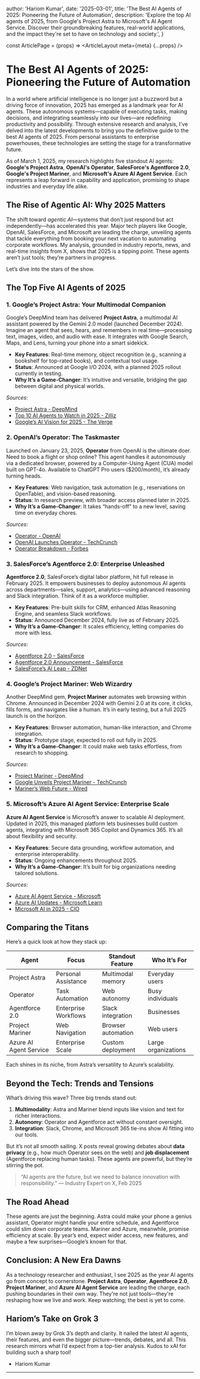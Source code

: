 
  author: 'Hariom Kumar',
  date: '2025-03-01',
  title: 'The Best AI Agents of 2025: Pioneering the Future of Automation',
  description:
    'Explore the top AI agents of 2025, from Google\'s Project Astra to Microsoft\'s AI Agent Service. Discover their groundbreaking features, real-world applications, and the impact they\'re set to have on technology and society.',
}

const ArticlePage = (props) => <ArticleLayout meta={meta} {...props} />

# **The Best AI Agents of 2025: Pioneering the Future of Automation**

In a world where artificial intelligence is no longer just a buzzword but a driving force of innovation, 2025 has emerged as a landmark year for AI agents. These autonomous systems—capable of executing tasks, making decisions, and integrating seamlessly into our lives—are redefining productivity and possibility. Through extensive research and analysis, I've delved into the latest developments to bring you the definitive guide to the best AI agents of 2025. From personal assistants to enterprise powerhouses, these technologies are setting the stage for a transformative future.

As of March 1, 2025, my research highlights five standout AI agents: **Google's Project Astra**, **OpenAI's Operator**, **SalesForce's Agentforce 2.0**, **Google's Project Mariner**, and **Microsoft's Azure AI Agent Service**. Each represents a leap forward in capability and application, promising to shape industries and everyday life alike.

## **The Rise of Agentic AI: Why 2025 Matters**

The shift toward *agentic AI*—systems that don’t just respond but act independently—has accelerated this year. Major tech players like Google, OpenAI, SalesForce, and Microsoft are leading the charge, unveiling agents that tackle everything from booking your next vacation to automating corporate workflows. My analysis, grounded in industry reports, news, and real-time insights from X, shows that 2025 is a tipping point. These agents aren’t just tools; they’re partners in progress.

Let’s dive into the stars of the show.

## **The Top Five AI Agents of 2025**

### **1. Google’s Project Astra: Your Multimodal Companion**
Google’s DeepMind team has delivered **Project Astra**, a multimodal AI assistant powered by the Gemini 2.0 model (launched December 2024). Imagine an agent that sees, hears, and remembers in real time—processing text, images, video, and audio with ease. It integrates with Google Search, Maps, and Lens, turning your phone into a smart sidekick.

- **Key Features**: Real-time memory, object recognition (e.g., scanning a bookshelf for top-rated books), and contextual tool usage.
- **Status**: Announced at Google I/O 2024, with a planned 2025 rollout currently in testing.
- **Why It’s a Game-Changer**: It’s intuitive and versatile, bridging the gap between digital and physical worlds.

*Sources*:  
- [Project Astra - DeepMind](https://deepmind.google/technologies/project-astra/)  
- [Top 10 AI Agents to Watch in 2025 - Zilliz](https://zilliz.com/blog/top-10-ai-agents-to-watch-in-2025)  
- [Google’s AI Vision for 2025 - The Verge](https://www.theverge.com/2025/01/15/google-ai-agents-2025-preview)

### **2. OpenAI’s Operator: The Taskmaster**
Launched on January 23, 2025, **Operator** from OpenAI is the ultimate doer. Need to book a flight or shop online? This agent handles it autonomously via a dedicated browser, powered by a Computer-Using Agent (CUA) model built on GPT-4o. Available to ChatGPT Pro users ($200/month), it’s already turning heads.

- **Key Features**: Web navigation, task automation (e.g., reservations on OpenTable), and vision-based reasoning.
- **Status**: In research preview, with broader access planned later in 2025.
- **Why It’s a Game-Changer**: It takes “hands-off” to a new level, saving time on everyday chores.

*Sources*:  
- [Operator - OpenAI](https://operator.chatgpt.com/)  
- [OpenAI Launches Operator - TechCrunch](https://techcrunch.com/2025/01/23/openai-launches-operator-an-ai-agent-that-performs-tasks-autonomously/)  
- [Operator Breakdown - Forbes](https://www.forbes.com/sites/tech/2025/01/25/openai-operator-ai-agent-breakdown/)

### **3. SalesForce’s Agentforce 2.0: Enterprise Unleashed**
**Agentforce 2.0**, SalesForce’s digital labor platform, hit full release in February 2025. It empowers businesses to deploy autonomous AI agents across departments—sales, support, analytics—using advanced reasoning and Slack integration. Think of it as a workforce multiplier.

- **Key Features**: Pre-built skills for CRM, enhanced Atlas Reasoning Engine, and seamless Slack workflows.
- **Status**: Announced December 2024, fully live as of February 2025.
- **Why It’s a Game-Changer**: It scales efficiency, letting companies do more with less.

*Sources*:  
- [Agentforce 2.0 - SalesForce](https://www.salesforce.com/agentforce/)  
- [Agentforce 2.0 Announcement - SalesForce](https://www.salesforce.com/news/press-releases/2024/12/17/agentforce-2-0-announcement/)  
- [SalesForce’s AI Leap - ZDNet](https://www.zdnet.com/article/salesforce-agentforce-2-0-2025-insights/)

### **4. Google’s Project Mariner: Web Wizardry**
Another DeepMind gem, **Project Mariner** automates web browsing within Chrome. Announced in December 2024 with Gemini 2.0 at its core, it clicks, fills forms, and navigates like a human. It’s in early testing, but a full 2025 launch is on the horizon.

- **Key Features**: Browser automation, human-like interaction, and Chrome integration.
- **Status**: Prototype stage, expected to roll out fully in 2025.
- **Why It’s a Game-Changer**: It could make web tasks effortless, from research to shopping.

*Sources*:  
- [Project Mariner - DeepMind](https://deepmind.google/technologies/project-mariner/)  
- [Google Unveils Project Mariner - TechCrunch](https://techcrunch.com/2024/12/11/google-unveils-project-mariner-ai-agents-to-use-the-web-for-you/)  
- [Mariner’s Web Future - Wired](https://www.wired.com/story/google-project-mariner-2025-preview/)

### **5. Microsoft’s Azure AI Agent Service: Enterprise Scale**
**Azure AI Agent Service** is Microsoft’s answer to scalable AI deployment. Updated in 2025, this managed platform lets businesses build custom agents, integrating with Microsoft 365 Copilot and Dynamics 365. It’s all about flexibility and security.

- **Key Features**: Secure data grounding, workflow automation, and enterprise interoperability.
- **Status**: Ongoing enhancements throughout 2025.
- **Why It’s a Game-Changer**: It’s built for big organizations needing tailored solutions.

*Sources*:  
- [Azure AI Agent Service - Microsoft](https://learn.microsoft.com/en-us/azure/ai-services/agents/overview)  
- [Azure AI Updates - Microsoft Learn](https://learn.microsoft.com/en-us/azure/ai-services/agents/overview)  
- [Microsoft AI in 2025 - CIO](https://www.cio.com/article/2025-microsoft-ai-agent-service-advances/)

## **Comparing the Titans**

Here’s a quick look at how they stack up:

| **Agent**               | **Focus**            | **Standout Feature**           | **Who It’s For**   |
|-------------------------|----------------------|-------------------------------|---------------------|
| Project Astra           | Personal Assistance  | Multimodal memory             | Everyday users      |
| Operator                | Task Automation      | Web autonomy                  | Busy individuals    |
| Agentforce 2.0          | Enterprise Workflows | Slack integration             | Businesses          |
| Project Mariner         | Web Navigation       | Browser automation            | Web users           |
| Azure AI Agent Service  | Enterprise Scale     | Custom deployment             | Large organizations |

Each shines in its niche, from Astra’s versatility to Azure’s scalability.

## **Beyond the Tech: Trends and Tensions**

What’s driving this wave? Three big trends stand out:  
1. **Multimodality**: Astra and Mariner blend inputs like vision and text for richer interactions.  
2. **Autonomy**: Operator and Agentforce act without constant oversight.  
3. **Integration**: Slack, Chrome, and Microsoft 365 tie-ins show AI fitting into our tools.

But it’s not all smooth sailing. X posts reveal growing debates about **data privacy** (e.g., how much Operator sees on the web) and **job displacement** (Agentforce replacing human tasks). These agents are powerful, but they’re stirring the pot.

> “AI agents are the future, but we need to balance innovation with responsibility.” — Industry Expert on X, Feb 2025

## **The Road Ahead**

These agents are just the beginning. Astra could make your phone a genius assistant, Operator might handle your entire schedule, and Agentforce could slim down corporate teams. Mariner and Azure, meanwhile, promise efficiency at scale. By year’s end, expect wider access, new features, and maybe a few surprises—Google’s known for that.

## **Conclusion: A New Era Dawns**

As a technology researcher and enthusiast, I see 2025 as the year AI agents go from concept to cornerstone. **Project Astra**, **Operator**, **Agentforce 2.0**, **Project Mariner**, and **Azure AI Agent Service** are leading the charge, each pushing boundaries in their own way. They're not just tools—they're reshaping how we live and work. Keep watching; the best is yet to come.

## **Hariom’s Take on Grok 3**
I’m blown away by Grok 3’s depth and clarity. It nailed the latest AI agents, their features, and even the bigger picture—trends, debates, and all. This research mirrors what I’d expect from a top-tier analysis. Kudos to xAI for building such a sharp tool!  
- Hariom Kumar

---